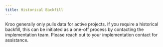 ```yaml
---
title: Historical Backfill
---
```


Kroo generally only pulls data for active projects. If you require a historical backfill, this can be initiated as a one-off process by contacting the implementation team. Please reach out to your implementation contact for assistance.

